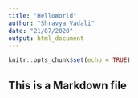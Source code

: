 ```yaml
---
title: "HelloWorld"
author: "Shravya Vadali"
date: "21/07/2020"
output: html_document
---
```


```r
knitr::opts_chunk$set(echo = TRUE)
```

## This is a Markdown file

